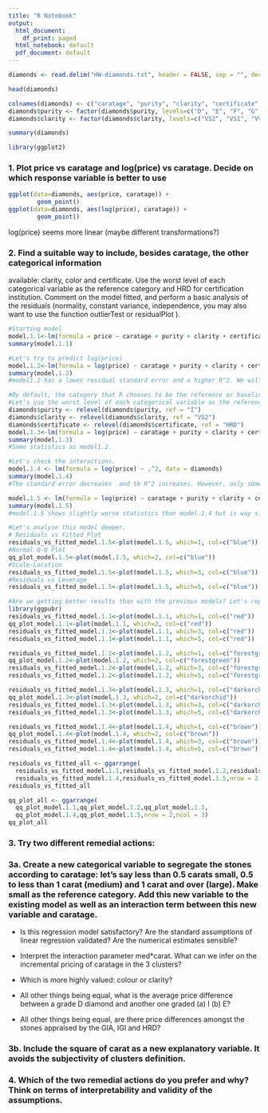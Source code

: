 ```yaml
---
title: "R Notebook"
output:
  html_document:
    df_print: paged
  html_notebook: default
  pdf_document: default
---
```


```r
diamonds <- read.delim("HW-diamonds.txt", header = FALSE, sep = "", dec = ".")
```

```r
head(diamonds)
```


```r
colnames(diamonds) <- c("caratage", "purity", "clarity", "certificate", "price")
diamonds$purity <- factor(diamonds$purity, levels=c("D", "E", "F", "G", "H", "I"))
diamonds$clarity <- factor(diamonds$clarity, levels=c("VS2", "VS1", "VVS2", "VVS1", "IF"))
```

```r
summary(diamonds)
```

```r
library(ggplot2)
```

### 1. Plot price vs caratage and log(price) vs caratage. Decide on which response variable is better to use

```r
ggplot(data=diamonds, aes(price, caratage)) + 
        geom_point()
ggplot(data=diamonds, aes(log(price), caratage)) + 
        geom_point()
```

log(price) seems more linear (maybe different transformations?)

### 2. Find a suitable way to include, besides caratage, the other categorical information
available: clarity, color and certificate. Use the worst level of each categorical variable
as the reference category and HRD for certification institution. Comment on the model
fitted, and perform a basic analysis of the residuals (normality, constant variance,
independence, you may also want to use the function outlierTest or residualPlot ).
```r
#Starting model
model.1.1<-lm(formula = price ~ caratage + purity + clarity + certificate, data = diamonds)
summary(model.1.1)

#Let's try to predict log(price)
model.1.2<-lm(formula = log(price) ~ caratage + purity + clarity + certificate, data = diamonds)
summary(model.1.2)
#model1.2 has a lower residual standard error and a higher R^2. We will predict log(price).

#By default, the category that R chooses to be the reference or baseline, is the first category that appears alphabetically or  numerically (if categories are coded using 0,1,2,...).
#Let's use the worst level of each categorical variable as the reference category and HRD for certification institution.
diamonds$purity <- relevel(diamonds$purity, ref = "I")
diamonds$clarity <- relevel(diamonds$clarity, ref = "VS2")
diamonds$certificate <- relevel(diamonds$certificate, ref = "HRD")
model.1.3<-lm(formula = log(price) ~ caratage + purity + clarity + certificate, data = diamonds)
summary(model.1.3)
#Same statistics as model1.2.

#Let's check the interactions.
model.1.4 <- lm(formula = log(price) ~ .^2, data = diamonds)
summary(model.1.4)
#The standard error decreases  and th R^2 increases. However, only some interactions are relevant. Let's keep only those.

model.1.5 <- lm(formula = log(price) ~ caratage + purity + clarity + certificate + caratage:purity + caratage:clarity + caratage:certificate, data = diamonds)
summary(model.1.5)
#model.1.5 shows slightly worse statistics than model.1.4 but is way simpler.

#Let's analyse this model deeper.
# Residuals vs Fitted Plot
residuals_vs_fitted_model.1.5<-plot(model.1.5, which=1, col=c("blue"))
#Normal Q-Q Plot
qq_plot_model.1.5<-plot(model.1.5, which=2, col=c("blue")) 
#Scale-Location
residuals_vs_fitted_model.1.5<-plot(model.1.5, which=3, col=c("blue"))
#Residuals vs Leverage
residuals_vs_fitted_model.1.5<-plot(model.1.5, which=5, col=c("blue")) 

```

```r
#Are we getting better results than with the previous models? Let's repeat the residual analysis for all and compare the results!
library(ggpubr)
residuals_vs_fitted_model.1.1<-plot(model.1.1, which=1, col=c("red"))
qq_plot_model.1.1<-plot(model.1.1, which=2, col=c("red")) 
residuals_vs_fitted_model.1.1<-plot(model.1.1, which=3, col=c("red"))
residuals_vs_fitted_model.1.1<-plot(model.1.1, which=5, col=c("red"))

residuals_vs_fitted_model.1.2<-plot(model.1.2, which=1, col=c("forestgreen"))
qq_plot_model.1.2<-plot(model.1.2, which=2, col=c("forestgreen")) 
residuals_vs_fitted_model.1.2<-plot(model.1.2, which=3, col=c("forestgreen"))
residuals_vs_fitted_model.1.2<-plot(model.1.2, which=5, col=c("forestgreen"))

residuals_vs_fitted_model.1.3<-plot(model.1.3, which=1, col=c("darkorchid"))
qq_plot_model.1.3<-plot(model.1.3, which=2, col=c("darkorchid")) 
residuals_vs_fitted_model.1.3<-plot(model.1.3, which=3, col=c("darkorchid"))
residuals_vs_fitted_model.1.3<-plot(model.1.3, which=5, col=c("darkorchid"))

residuals_vs_fitted_model.1.4<-plot(model.1.4, which=1, col=c("brown"))
qq_plot_model.1.4<-plot(model.1.4, which=2, col=c("brown")) 
residuals_vs_fitted_model.1.4<-plot(model.1.4, which=3, col=c("brown"))
residuals_vs_fitted_model.1.4<-plot(model.1.4, which=5, col=c("brown"))

residuals_vs_fitted_all <- ggarrange(
  residuals_vs_fitted_model.1.1,residuals_vs_fitted_model.1.2,residuals_vs_fitted_model.1.3,
  residuals_vs_fitted_model.1.4,residuals_vs_fitted_model.1.5,nrow = 2,ncol = 3)
residuals_vs_fitted_all

qq_plot_all <- ggarrange(
  qq_plot_model.1.1,qq_plot_model.1.2,qq_plot_model.1.3,
  qq_plot_model.1.4,qq_plot_model.1.5,nrow = 2,ncol = 3)
qq_plot_all

```



### 3. Try two different remedial actions:

### 3a. Create a new categorical variable to segregate the stones according to caratage: let's say less than 0.5 carats small, 0.5 to less than 1 carat (medium) and 1 carat and over (large). Make small as the reference category. Add this new variable to the existing model as well as an interaction term between this new variable and caratage.


* Is this regression model satisfactory? Are the standard assumptions of linear
regression validated? Are the numerical estimates sensible?

* Interpret the interaction parameter med*carat. What can we infer on the incremental pricing of caratage in the 3 clusters?

* Which is more highly valued: colour or clarity?

* All other things being equal, what is the average price difference between a grade D diamond and another one graded (a) I (b) E?

* All other things being equal, are there price differences amongst the stones appraised by the GIA, IGI and HRD?


### 3b. Include the square of carat as a new explanatory variable. It avoids the subjectivity of clusters definition.


### 4. Which of the two remedial actions do you prefer and why? Think on terms of interpretability and validity of the assumptions.




